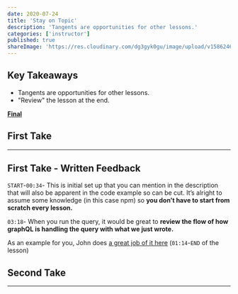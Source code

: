 ```yaml
---
date: 2020-07-24
title: 'Stay on Topic'
description: 'Tangents are opportunities for other lessons.'
categories: ['instructor']
published: true
shareImage: 'https://res.cloudinary.com/dg3gyk0gu/image/upload/v1586246785/og-image-assets/juggling-eggo.png'
---
```


## Key Takeaways

- Tangents are opportunities for other lessons.
- "Review" the lesson at the end.

[**Final**](https://egghead.io/lessons/node-js-build-a-simple-graphql-server-with-graphql-yoga)

## First Take

<ResponsiveEmbed src="https://egghead.io/lessons/egghead-stay-on-topic-1/embed" />

---

## First Take - Written Feedback

`START`-`00:34`- This is initial set up that you can mention in the description that will also be apparent in the code example so can be cut. It’s alright to assume some knowledge (in this case npm) so **you don’t have to start from scratch every lesson.**

`03:18`- When you run the query, it would be great to **review the flow of how graphQL is handling the query with what we just wrote.** 

As an example for you, John does [a great job of it here](https://egghead.io/lessons/vue-js-catch-errors-when-data-fails-to-load-with-vue-js-and-rxjs#t=70) (`01:14`-`END` of the lesson)


## Second Take

<ResponsiveEmbed src="https://egghead.io/lessons/node-js-build-a-simple-graphql-server-with-graphql-yoga/embed" />

---